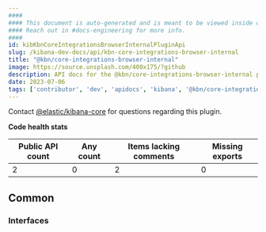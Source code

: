 ```yaml
---
####
#### This document is auto-generated and is meant to be viewed inside our experimental, new docs system.
#### Reach out in #docs-engineering for more info.
####
id: kibKbnCoreIntegrationsBrowserInternalPluginApi
slug: /kibana-dev-docs/api/kbn-core-integrations-browser-internal
title: "@kbn/core-integrations-browser-internal"
image: https://source.unsplash.com/400x175/?github
description: API docs for the @kbn/core-integrations-browser-internal plugin
date: 2023-07-06
tags: ['contributor', 'dev', 'apidocs', 'kibana', '@kbn/core-integrations-browser-internal']
---
```




Contact [@elastic/kibana-core](https://github.com/orgs/elastic/teams/kibana-core) for questions regarding this plugin.

**Code health stats**

| Public API count  | Any count | Items lacking comments | Missing exports |
|-------------------|-----------|------------------------|-----------------|
| 2 | 0 | 2 | 0 |

## Common

### Interfaces
<DocDefinitionList data={kbnCoreIntegrationsBrowserInternalObj.common.interfaces}/>

